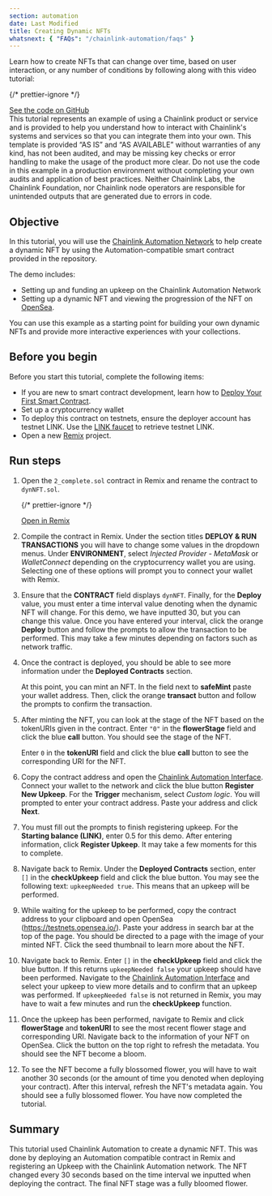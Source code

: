 ```yaml
---
section: automation
date: Last Modified
title: Creating Dynamic NFTs
whatsnext: { "FAQs": "/chainlink-automation/faqs" }
---
```



Learn how to create NFTs that can change over time, based on user interaction, or any number of conditions by following along with this video tutorial:

<YouTube id="https://www.youtube.com/watch?v=E7Rm1LUKhj4" />

{/* prettier-ignore */}
<div class="remix-callout">
  <a href="https://github.com/smartcontractkit/smart-contract-examples/tree/main/dynamic-nft">See the code on GitHub</a>
</div>

<Aside type="caution" title="Disclaimer">
  This tutorial represents an example of using a Chainlink product or service and is provided to help you understand how
  to interact with Chainlink's systems and services so that you can integrate them into your own. This template is
  provided “AS IS” and “AS AVAILABLE” without warranties of any kind, has not been audited, and may be missing key
  checks or error handling to make the usage of the product more clear. Do not use the code in this example in a
  production environment without completing your own audits and application of best practices. Neither Chainlink Labs,
  the Chainlink Foundation, nor Chainlink node operators are responsible for unintended outputs that are generated due
  to errors in code.
</Aside>

## Objective

In this tutorial, you will use the [Chainlink Automation Network](https://automation.chain.link) to help create a dynamic NFT by using the Automation-compatible smart contract provided in the repository.

The demo includes:

- Setting up and funding an upkeep on the Chainlink Automation Network
- Setting up a dynamic NFT and viewing the progression of the NFT on [OpenSea](https://testnets.opensea.io/).

You can use this example as a starting point for building your own dynamic NFTs and provide more interactive experiences with your collections.

## Before you begin

Before you start this tutorial, complete the following items:

- If you are new to smart contract development, learn how to [Deploy Your First Smart Contract](/getting-started/deploy-your-first-contract).
- Set up a cryptocurrency wallet
- To deploy this contract on testnets, ensure the deployer account has testnet LINK. Use the [LINK faucet](https://faucets.chain.link/) to retrieve testnet LINK.
- Open a new [Remix](https://remix.ethereum.org/) project.

## Run steps

1. Open the `2_complete.sol` contract in Remix and rename the contract to `dynNFT.sol`.

   {/* prettier-ignore */}
   <div class="remix-callout">
     <a href="https://remix.ethereum.org/#url=https://github.com/smartcontractkit/smart-contract-examples/blob/main/dynamic-nft/2_complete.sol">Open in Remix</a>
   </div>

1. Compile the contract in Remix. Under the section titles **DEPLOY & RUN TRANSACTIONS** you will have to change some values in the dropdown menus. Under **ENVIRONMENT**, select _Injected Provider - MetaMask_ or _WalletConnect_ depending on the cryptocurrency wallet you are using. Selecting one of these options will prompt you to connect your wallet with Remix.

   <ClickToZoom src="/images/automation/dynnft-qs-1.png" alt="Dynamic NFT Quickstart Step 2" style="max-width: 70%;" />

1. Ensure that the **CONTRACT** field displays `dynNFT`. Finally, for the **Deploy** value, you must enter a time interval value denoting when the dynamic NFT will change. For this demo, we have inputted 30, but you can change this value. Once you have entered your interval, click the orange **Deploy** button and follow the prompts to allow the transaction to be performed. This may take a few minutes depending on factors such as network traffic.

1. Once the contract is deployed, you should be able to see more information under the **Deployed Contracts** section.

   At this point, you can mint an NFT. In the field next to **safeMint** paste your wallet address. Then, click the orange **transact** button and follow the prompts to confirm the transaction.

   <ClickToZoom src="/images/automation/dynnft-qs-2.png" alt="Dynamic NFT Quickstart Step 4" style="max-width: 70%;" />

1. After minting the NFT, you can look at the stage of the NFT based on the tokenURIs given in the contract. Enter `"0"` in the **flowerStage** field and click the blue **call** button. You should see the stage of the NFT.

   Enter `0` in the **tokenURI** field and click the blue **call** button to see the corresponding URI for the NFT.

   <ClickToZoom
     src="/images/automation/dynnft-qs-3.png"
     alt="Dynamic NFT Quickstart Step 5.1"
     style="max-width: 70%;"
   />
   <ClickToZoom
     src="/images/automation/dynnft-qs-4.png"
     alt="Dynamic NFT Quickstart Step 5.2"
     style="max-width: 70%;"
   />

1. Copy the contract address and open the [Chainlink Automation Interface](https://automation.chain.link). Connect your wallet to the network and click the blue button **Register New Upkeep**. For the **Trigger** mechanism, select _Custom logic_. You will prompted to enter your contract address. Paste your address and click **Next**.

   <ClickToZoom src="/images/automation/dynnft-qs-5.png" alt="Dynamic NFT Quickstart Step 6" style="max-width: 70%;" />

1. You must fill out the prompts to finish registering upkeep. For the **Starting balance (LINK)**, enter 0.5 for this demo. After entering information, click **Register Upkeep**. It may take a few moments for this to complete.

1. Navigate back to Remix. Under the **Deployed Contracts** section, enter `[]` in the **checkUpkeep** field and click the blue button. You may see the following text: `upkeepNeeded true`. This means that an upkeep will be performed.

   <ClickToZoom src="/images/automation/dynnft-qs-10.png" alt="Dynamic NFT Quickstart Step 8" style="max-width: 70%;" />

1. While waiting for the upkeep to be performed, copy the contract address to your clipboard and open OpenSea (https://testnets.opensea.io/). Paste your address in search bar at the top of the page. You should be directed to a page with the image of your minted NFT. Click the seed thumbnail to learn more about the NFT.

   <ClickToZoom src="/images/automation/dynnft-qs-6.png" alt="Dynamic NFT Quickstart Step 9" style="max-width: 70%;" />

1. Navigate back to Remix. Enter `[]` in the **checkUpkeep** field and click the blue button. If this returns `upkeepNeeded false` your upkeep should have been performed. Navigate to the [Chainlink Automation Interface](https://automation.chain.link) and select your upkeep to view more details and to confirm that an upkeep was performed. If `upkeepNeeded false` is not returned in Remix, you may have to wait a few minutes and run the **checkUpkeep** function.

   <ClickToZoom src="/images/automation/dynnft-qs-7.png" alt="Dynamic NFT Quickstart Step 10" style="max-width: 70%;" />

1. Once the upkeep has been performed, navigate to Remix and click **flowerStage** and **tokenURI** to see the most recent flower stage and corresponding URI. Navigate back to the information of your NFT on OpenSea. Click the button on the top right to refresh the metadata. You should see the NFT become a bloom.

   <ClickToZoom src="/images/automation/dynnft-qs-8.png" alt="Dynamic NFT Quickstart Step 11" style="max-width: 70%;" />

1. To see the NFT become a fully blossomed flower, you will have to wait another 30 seconds (or the amount of time you denoted when deploying your contract). After this interval, refresh the NFT's metadata again. You should see a fully blossomed flower. You have now completed the tutorial.

   <ClickToZoom src="/images/automation/dynnft-qs-9.png" alt="Dynamic NFT Quickstart Step 12" style="max-width: 70%;" />

## Summary

This tutorial used Chainlink Automation to create a dynamic NFT. This was done by deploying an Automation compatible contract in Remix and registering an Upkeep with the Chainlink Automation network. The NFT changed every 30 seconds based on the time interval we inputted when deploying the contract. The final NFT stage was a fully bloomed flower.
